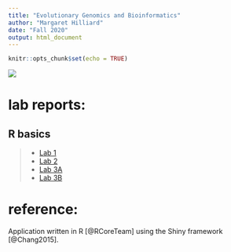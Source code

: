 ```yaml
---
title: "Evolutionary Genomics and Bioinformatics"
author: "Margaret Hilliard"
date: "Fall 2020"
output: html_document
---
```

```r
knitr::opts_chunk$set(echo = TRUE)
```

![](images/IMG_2867.jpeg)

# lab reports:
## R basics
>- [Lab 1](lab1_Hilliard.html)
>- [Lab 2](lab2.html)
>- [Lab 3A](Lab3A.html)
>- [Lab 3B](Lab3B.html)

# reference: 
Application written in R [@RCoreTeam] using the Shiny framework [@Chang2015].